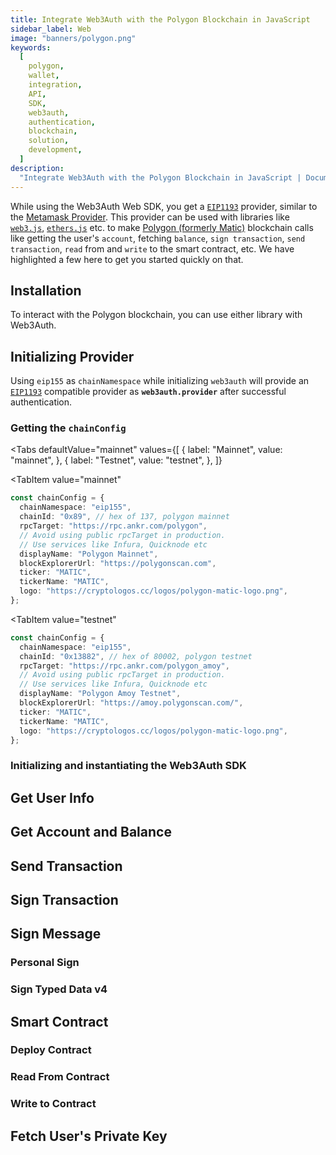 ```yaml
---
title: Integrate Web3Auth with the Polygon Blockchain in JavaScript
sidebar_label: Web
image: "banners/polygon.png"
keywords:
  [
    polygon,
    wallet,
    integration,
    API,
    SDK,
    web3auth,
    authentication,
    blockchain,
    solution,
    development,
  ]
description:
  "Integrate Web3Auth with the Polygon Blockchain in JavaScript | Documentation - Web3Auth"
---
```



<SEO
  title="Integrate Web3Auth with the Polygon Blockchain in JavaScript"
  description="Integrate Web3Auth with the Polygon Blockchain in JavaScript | Documentation - Web3Auth"
  image="https://web3auth.io/docs/banners/polygon.png"
  slug="/connect-blockchain/evm/polygon/web"
/>

While using the Web3Auth Web SDK, you get a [`EIP1193`](https://eips.ethereum.org/EIPS/eip-1193)
provider, similar to the [Metamask Provider](https://docs.metamask.io/guide/ethereum-provider.html).
This provider can be used with libraries like
[`web3.js`](https://web3js.readthedocs.io/en/v1.2.8/getting-started.html),
[`ethers.js`](https://docs.ethers.io/v5/getting-started/) etc. to make
[Polygon (formerly Matic)](https://polygon.technology/) blockchain calls like getting the user's
`account`, fetching `balance`, `sign transaction`, `send transaction`, `read` from and `write` to
the smart contract, etc. We have highlighted a few here to get you started quickly on that.

## Installation

To interact with the Polygon blockchain, you can use either library with Web3Auth.

<InstallationSnippet />

## Initializing Provider

Using `eip155` as `chainNamespace` while initializing `web3auth` will provide an
[`EIP1193`](https://eips.ethereum.org/EIPS/eip-1193) compatible provider as **`web3auth.provider`**
after successful authentication.

### Getting the `chainConfig`

<Tabs
 defaultValue="mainnet"
  values={[
    { label: "Mainnet", value: "mainnet", },
    { label: "Testnet", value: "testnet", },
  ]}
>
<TabItem
  value="mainnet"
>

```typescript
const chainConfig = {
  chainNamespace: "eip155",
  chainId: "0x89", // hex of 137, polygon mainnet
  rpcTarget: "https://rpc.ankr.com/polygon",
  // Avoid using public rpcTarget in production.
  // Use services like Infura, Quicknode etc
  displayName: "Polygon Mainnet",
  blockExplorerUrl: "https://polygonscan.com",
  ticker: "MATIC",
  tickerName: "MATIC",
  logo: "https://cryptologos.cc/logos/polygon-matic-logo.png",
};
```

</TabItem>

<TabItem
  value="testnet"
>

```typescript
const chainConfig = {
  chainNamespace: "eip155",
  chainId: "0x13882", // hex of 80002, polygon testnet
  rpcTarget: "https://rpc.ankr.com/polygon_amoy",
  // Avoid using public rpcTarget in production.
  // Use services like Infura, Quicknode etc
  displayName: "Polygon Amoy Testnet",
  blockExplorerUrl: "https://amoy.polygonscan.com/",
  ticker: "MATIC",
  tickerName: "MATIC",
  logo: "https://cryptologos.cc/logos/polygon-matic-logo.png",
};
```

</TabItem>
</Tabs>

### Initializing and instantiating the Web3Auth SDK

<InitializeWeb3Auth />

## Get User Info

<GetUserInfoSnippet />

## Get Account and Balance

<GetAccountAndBalanceSnippet />

## Send Transaction

<SendTransactionSnippet />

## Sign Transaction

<SignTransactionSnippet />

## Sign Message

### Personal Sign

<SignPersonalMessageSnippet />

### Sign Typed Data v4

<SignTypedDataV4Snippet />

## Smart Contract

<SmartContractSoliditySnippet />

### Deploy Contract

<DeployContractSolidityDeploySnippet />

### Read From Contract

<DeployContractSolidityReadSnippet />

### Write to Contract

<DeployContractSolidityWriteSnippet />

## Fetch User's Private Key

<FetchUserPrivateKeySnippet />
